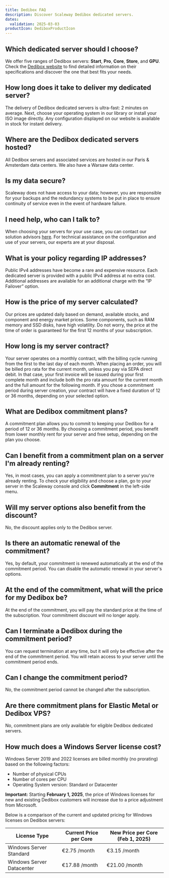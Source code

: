 ```yaml
---
title: Dedibox FAQ
description: Discover Scaleway Dedibox dedicated servers.
dates:
  validation: 2025-03-03
productIcon: DediboxProductIcon
---
```


## Which dedicated server should I choose?
We offer five ranges of Dedibox servers: **Start**, **Pro**, **Core**, **Store**, and **GPU**. Check the [Dedibox website](https://www.scaleway.com/en/dedibox/) to find detailed information on their specifications and discover the one that best fits your needs.

## How long does it take to deliver my dedicated server?
The delivery of Dedibox dedicated servers is ultra-fast: 2 minutes on average. Next, choose your operating system in our library or install your ISO image directly. Any configuration displayed on our website is available in stock for instant delivery.

## Where are the Dedibox dedicated servers hosted?
All Dedibox servers and associated services are hosted in our Paris & Amsterdam data centers. We also have a Warsaw data center.

## Is my data secure?
Scaleway does not have access to your data; however, you are responsible for your backups and the redundancy systems to be put in place to ensure continuity of service even in the event of hardware failure.

## I need help, who can I talk to?
When choosing your servers for your use case, you can contact our solution advisors [here](https://www.scaleway.com/en/contact/). For technical assistance on the configuration and use of your servers, our experts are at your disposal.

## What is your policy regarding IP addresses?
Public IPv4 addresses have become a rare and expensive resource. Each dedicated server is provided with a public IPv4 address at no extra cost. Additional addresses are available for an additional charge with the “IP Failover” option.

## How is the price of my server calculated?
Our prices are updated daily based on demand, available stocks, and component and energy market prices. Some components, such as RAM memory and SSD disks, have high volatility. Do not worry, the price at the time of order is guaranteed for the first 12 months of your subscription.

## How long is my server contract?
Your server operates on a monthly contract, with the billing cycle running from the first to the last day of each month. When placing an order, you will be billed pro rata for the current month, unless you pay via SEPA direct debit. In that case, your first invoice will be issued during your first complete month and include both the pro rata amount for the current month and the full amount for the following month.
<Message type="note">
  If you chose a commitment period during server creation, your contract will have a fixed duration of 12 or 36 months, depending on your selected option.
</Message>

## What are Dedibox commitment plans?
A commitment plan allows you to commit to keeping your Dedibox for a period of 12 or 36 months. By choosing a commitment period, you benefit from lower monthly rent for your server and free setup, depending on the plan you choose.

## Can I benefit from a commitment plan on a server I'm already renting?
Yes, in most cases, you can apply a commitment plan to a server you're already renting. To check your eligibility and choose a plan, go to your server in the Scaleway console and click **Commitment** in the left-side menu.

## Will my server options also benefit from the discount?
No, the discount applies only to the Dedibox server.

## Is there an automatic renewal of the commitment?
Yes, by default, your commitment is renewed automatically at the end of the commitment period. You can disable the automatic renewal in your server's options.

## At the end of the commitment, what will the price for my Dedibox be?
At the end of the commitment, you will pay the standard price at the time of the subscription. Your commitment discount will no longer apply.

## Can I terminate a Dedibox during the commitment period?
You can request termination at any time, but it will only be effective after the end of the commitment period. You will retain access to your server until the commitment period ends.

## Can I change the commitment period?
No, the commitment period cannot be changed after the subscription.

## Are there commitment plans for Elastic Metal or Dedibox VPS?
No, commitment plans are only available for eligible Dedibox dedicated servers.

## How much does a Windows Server license cost?

Windows Server 2019 and 2022 licenses are billed monthly (no prorating) based on the following factors:
- Number of physical CPUs
- Number of cores per CPU
- Operating System version: Standard or Datacenter

**Important:**
Starting **February 1, 2025**, the price of Windows licenses for new and existing Dedibox customers will increase due to a price adjustment from Microsoft.

Below is a comparison of the current and updated pricing for Windows licenses on Dedibox servers:

| **License Type**           | **Current Price per Core** | **New Price per Core (Feb 1, 2025)** |
|----------------------------|----------------------------|--------------------------------------|
| Windows Server Standard    | €2.75 /month              | €3.15 /month                         |
| Windows Server Datacenter  | €17.88 /month             | €21.00 /month                        |
